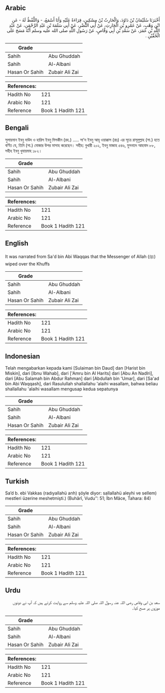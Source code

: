 ## Arabic


<div dir="rtl" lang="ar" style={{fontSize:'larger',backgroundColor:'#f8f9fa',padding:20}}>
أَخْبَرَنَا سُلَيْمَانُ بْنُ دَاوُدَ، وَالْحَارِثُ بْنُ مِسْكِينٍ، قِرَاءَةً عَلَيْهِ وَأَنَا أَسْمَعُ، - وَاللَّفْظُ لَهُ - عَنِ ابْنِ وَهْبٍ، عَنْ عَمْرِو بْنِ الْحَارِثِ، عَنْ أَبِي النَّضْرِ، عَنْ أَبِي سَلَمَةَ بْنِ عَبْدِ الرَّحْمَنِ، عَنْ عَبْدِ اللَّهِ بْنِ عُمَرَ، عَنْ سَعْدِ بْنِ أَبِي وَقَّاصٍ، عَنْ رَسُولِ اللَّهِ صلى الله عليه وسلم أَنَّهُ مَسَحَ عَلَى الْخُفَّيْنِ ‏.‏
</div>
<div style={{backgroundColor:'#f8f9fa',padding:20, marginBottom: 10}}><table> <thead> <tr> <th>Grade</th> <th></th> </tr> </thead> <tbody> <tr><td>Sahih</td><td>Abu Ghuddah</td></tr><tr><td>Sahih</td><td>Al-Albani</td></tr><tr><td>Hasan Or Sahih</td><td>Zubair Ali Zai</td></tr></tbody></table><table> <thead> <tr> <th>References:</th> <th></th> </tr> </thead> <tbody><tr><td>Hadith No</td><td>121</td></tr><tr><td>Arabic No</td><td>121</td></tr><tr><td>Reference</td><td>Book 1 Hadith 121</td></tr></tbody></table></div>

## Bengali


<div dir="ltr" lang="bn" style={{fontSize:'larger',backgroundColor:'#f8f9fa',padding:20}}>
সুলায়মান ইবনু দাউদ ও হারিস ইবনু মিসকীন (রহ.) ..... সা'দ ইবনু আবূ ওয়াক্কাস (রাঃ) এর সূত্রে রাসূলুল্লাহ (সা.) হতে বর্ণিত যে, তিনি (সা.) মোজার উপর মাসাহ করেছেন। সহীহ: বুখারী ২০২, ইবনু মাজাহ ৫৪৬, মুসনাদে আহমাদ ৮৮, সহীহ ইবনু খুযায়মাহ ১৮২।
</div>
<div style={{backgroundColor:'#f8f9fa',padding:20, marginBottom: 10}}><table> <thead> <tr> <th>Grade</th> <th></th> </tr> </thead> <tbody> <tr><td>Sahih</td><td>Abu Ghuddah</td></tr><tr><td>Sahih</td><td>Al-Albani</td></tr><tr><td>Hasan Or Sahih</td><td>Zubair Ali Zai</td></tr></tbody></table><table> <thead> <tr> <th>References:</th> <th></th> </tr> </thead> <tbody><tr><td>Hadith No</td><td>121</td></tr><tr><td>Arabic No</td><td>121</td></tr><tr><td>Reference</td><td>Book 1 Hadith 121</td></tr></tbody></table></div>

## English


<div dir="ltr" lang="en" style={{fontSize:'larger',backgroundColor:'#f8f9fa',padding:20}}>
It was narrated from Sa'd bin Abi Waqqas that the Messenger of Allah (ﷺ) wiped over the Khuffs
</div>
<div style={{backgroundColor:'#f8f9fa',padding:20, marginBottom: 10}}><table> <thead> <tr> <th>Grade</th> <th></th> </tr> </thead> <tbody> <tr><td>Sahih</td><td>Abu Ghuddah</td></tr><tr><td>Sahih</td><td>Al-Albani</td></tr><tr><td>Hasan Or Sahih</td><td>Zubair Ali Zai</td></tr></tbody></table><table> <thead> <tr> <th>References:</th> <th></th> </tr> </thead> <tbody><tr><td>Hadith No</td><td>121</td></tr><tr><td>Arabic No</td><td>121</td></tr><tr><td>Reference</td><td>Book 1 Hadith 121</td></tr></tbody></table></div>

## Indonesian


<div dir="ltr" lang="id" style={{fontSize:'larger',backgroundColor:'#f8f9fa',padding:20}}>
Telah mengabarkan kepada kami [Sulaiman bin Daud] dan [Harist bin Miskin], dari [Ibnu Wahab], dari ['Amru bin Al Harits] dari [Abu An Nadlri], dari [Abu Salamah bin Abdur Rahman] dari [Abdullah bin 'Umar], dari [Sa'ad bin Abi Waqqash], dari Rasulullah shallallahu 'alaihi wasallam, bahwa beliau shallallahu 'alaihi wasallam mengusap kedua sepatunya
</div>
<div style={{backgroundColor:'#f8f9fa',padding:20, marginBottom: 10}}><table> <thead> <tr> <th>Grade</th> <th></th> </tr> </thead> <tbody> <tr><td>Sahih</td><td>Abu Ghuddah</td></tr><tr><td>Sahih</td><td>Al-Albani</td></tr><tr><td>Hasan Or Sahih</td><td>Zubair Ali Zai</td></tr></tbody></table><table> <thead> <tr> <th>References:</th> <th></th> </tr> </thead> <tbody><tr><td>Hadith No</td><td>121</td></tr><tr><td>Arabic No</td><td>121</td></tr><tr><td>Reference</td><td>Book 1 Hadith 121</td></tr></tbody></table></div>

## Turkish


<div dir="ltr" lang="tr" style={{fontSize:'larger',backgroundColor:'#f8f9fa',padding:20}}>
Sa’d b. ebi Vakkas (radıyallahü anh) şöyle diyor: sallallahü aleyhi ve sellem) mestleri üzerine meshetmişti.) (Buhârî, Vudu’’: 51; İbn Mâce, Tahara: 84)
</div>
<div style={{backgroundColor:'#f8f9fa',padding:20, marginBottom: 10}}><table> <thead> <tr> <th>Grade</th> <th></th> </tr> </thead> <tbody> <tr><td>Sahih</td><td>Abu Ghuddah</td></tr><tr><td>Sahih</td><td>Al-Albani</td></tr><tr><td>Hasan Or Sahih</td><td>Zubair Ali Zai</td></tr></tbody></table><table> <thead> <tr> <th>References:</th> <th></th> </tr> </thead> <tbody><tr><td>Hadith No</td><td>121</td></tr><tr><td>Arabic No</td><td>121</td></tr><tr><td>Reference</td><td>Book 1 Hadith 121</td></tr></tbody></table></div>

## Urdu


<div dir="rtl" lang="ur" style={{fontSize:'larger',backgroundColor:'#f8f9fa',padding:20}}>
سعد بن ابی وقاص رضی اللہ عنہ رسول اللہ صلی اللہ علیہ وسلم سے روایت کرتے ہیں کہ آپ نے دونوں موزوں پر مسح کیا۔
</div>
<div style={{backgroundColor:'#f8f9fa',padding:20, marginBottom: 10}}><table> <thead> <tr> <th>Grade</th> <th></th> </tr> </thead> <tbody> <tr><td>Sahih</td><td>Abu Ghuddah</td></tr><tr><td>Sahih</td><td>Al-Albani</td></tr><tr><td>Hasan Or Sahih</td><td>Zubair Ali Zai</td></tr></tbody></table><table> <thead> <tr> <th>References:</th> <th></th> </tr> </thead> <tbody><tr><td>Hadith No</td><td>121</td></tr><tr><td>Arabic No</td><td>121</td></tr><tr><td>Reference</td><td>Book 1 Hadith 121</td></tr></tbody></table></div>
